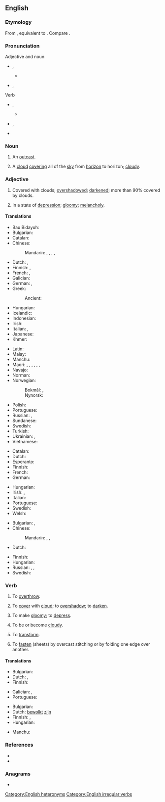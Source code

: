 ==English==
{{wikipedia|dab=overcast (disambiguation)|overcast}}

===Etymology===
From {{inh|en|enm|overcasten}}, equivalent to {{prefix|en|over|cast}}. Compare {{cog|sv|överkasta}}.

===Pronunciation===
; Adjective and noun
* {{a|RP}} {{enPR|ōʹvə-käst'}}, {{IPA|en|/ˈəʊvəˌkɑːst/}}
** {{audio|en|en-uk-overcast.ogg|Audio (UK)}}
* {{a|GenAm}} {{enPR|ōʹvər-kăst'}}, {{IPA|en|/ˈoʊvɚ.kæst/}}

; Verb
* {{a|RP}} {{enPR|ō'və-kästʹ}}, {{IPA|en|/ˌəʊvəˈkɑːst/}}
** {{audio|en|LL-Q1860 (eng)-Vealhurl-overcast (verb).wav|Audio (UK)}}
* {{a|GenAm}} {{enPR|ō'vər-kăstʹ}}, {{IPA|en|/ˌoʊvɚˈkæst/}}
* {{rhymes|en|ɑːst|s=3}}<!--rhymes are by UK pronunciations only-->

===Noun===
{{en-noun}}

# {{lb|en|obsolete}} An [[outcast]].
# A [[cloud]] [[cover]]ing all of the [[sky]] from [[horizon]] to horizon; [[cloudy]].

===Adjective===
{{en-adj}}

# Covered with clouds; [[overshadow]]ed; [[darken]]ed; {{lb|en|meteorology}} more than 90% covered by clouds.
# {{lb|en|figuratively}} In a state of [[depression]]; [[gloomy]]; [[melancholy]].

====Translations====
{{trans-top|covered with clouds; overshadowed; darkened}}
* Bau Bidayuh: {{t|sne|bidondom}}
* Bulgarian: {{t+|bg|заоблачен}}
* Catalan: {{t+|ca|cobert}}
* Chinese:
*: Mandarin: {{t+|cmn|陰沉|sc=Hant}}, {{t+|cmn|阴沉|tr=yīnchén|sc=Hans}}, {{t|cmn|灰濛蒙|sc=Hant}}, {{t+|cmn|灰蒙蒙|tr=huīmēngmēng|sc=Hans}}, {{t+|cmn|低沉|tr=dīchén|sc=Hani}}
* Dutch: {{t+|nl|betrokken}}, {{t+|nl|bewolkt}}
* Finnish: {{t+|fi|pilvinen}}, {{t+|fi|synkkä}}
* French: {{t+|fr|nuageux}}, {{t+|fr|couvert}}
* Galician: {{t+|gl|cuberto}}
* German: {{t+|de|bedeckt}}, {{t+|de|bewölkt}}
* Greek:
*: Ancient: {{t|grc|συννεφής}}
* Hungarian: {{t+|hu|felhős}}
* Icelandic: {{t|is|þungbúinn}}
* Indonesian: {{t+|id|mendung}}
* Irish: {{t|ga|duibheagánach}}
* Italian: {{t+|it|coperto|m}}, {{t+|it|nuvoloso|m}}
* Japanese: {{t|ja|どんより|alt=どんよりした|sc=Jpan|tr=donyori shita}}
* Khmer: {{t-needed|km}}
{{trans-mid}}
* Latin: {{t|la|nūbilus}}
* Malay: {{t+|ms|mendung}}
* Manchu: {{t|mnc|ᡨᡠᠯᡥᡠᠨ|tr=tulhun}}
* Maori: {{t|mi|whakaipuipu}}, {{t|mi|pōkino}}, {{t|mi|taupuru}}, {{t|mi|kōwhanga}}, {{t|mi|tāpuru}}, {{t|mi|taupuru}}, {{t|mi|kēkēao}}
* Navajo: {{t|nv|kʼostʼą́ʼí}}
* Norman: {{t|nrf|couvaert}}
* Norwegian:
*: Bokmål: {{t+|nb|overskyet}}, {{t|nb|overskya}}
*: Nynorsk: {{t|nn|overskya}}
* Polish: {{t+|pl|pochmurny}}
* Portuguese: {{t+|pt|nublado}}
* Russian: {{t+|ru|о́блачный}}, {{t+|ru|па́смурный}}
* Sundanese: {{t|su|haleungheum}}
* Swedish: {{t+|sv|mulen}}
* Turkish: {{t+|tr|bulutlu}}
* Ukrainian: {{t|uk|хма́рний|m}}, {{t|uk|похмурий}}
* Vietnamese: {{t-needed|vi}}
{{trans-bottom}}

{{trans-top|meteorological term}}
* Catalan: {{t+|ca|cobert}}
* Dutch: {{t+|nl|bewolkt}}
* Esperanto: {{t|eo|nuboplena}}
* Finnish: {{t+|fi|pilvinen}}
* French: {{t+|fr|couvert}}
* German: {{t+|de|bewölkt}}
{{trans-mid}}
* Hungarian: {{t+|hu|borult}}
* Irish: {{t|ga|smúitiúil}}, {{t|ga|scamallach}}
* Italian: {{t+|it|coperto|m}}
* Portuguese: {{t+|pt|encoberto}}
* Swedish: {{t+|sv|mulen}}
* Welsh: {{t+|cy|cymylog}}
{{trans-bottom}}

{{trans-top|in a state of depression; gloomy; melancholy}}
* Bulgarian: {{t+|bg|мрачен}}, {{t+|bg|меланхоличен}}
* Chinese:
*: Mandarin: {{t+|cmn|陰沉|sc=Hani}}, {{t+|cmn|阴沉|tr=yīnchén|sc=Hani}}, {{t+|cmn|低沉|tr=dīchén|sc=Hani}}
* Dutch: {{t+|nl|neerslachtig}}
{{trans-mid}}
* Finnish: {{t+|fi|synkkä}}
* Hungarian: {{t+|hu|borús}}
* Russian: {{t+|ru|угрю́мый}}, {{t+|ru|мра́чный}}, {{t+|ru|хму́рый}}
* Swedish: {{t+|sv|mulen}}
{{trans-bottom}}

===Verb===
{{en-verb|overcasts|overcasting|overcast}}

# {{lb|en|transitive|obsolete}} To [[overthrow]].
# {{lb|en|transitive}} To [[cover]] with [[cloud]]; to [[overshadow]]; to [[darken]].
# {{lb|en|transitive}} To make [[gloomy]]; to [[depress]].
# {{lb|en|intransitive|obsolete}} To be or become [[cloudy]].
# {{lb|en|transitive|obsolete}} To [[transform]].
# {{lb|en|transitive|bookbinding}} To [[fasten]] (sheets) by overcast stitching or by folding one edge over another.

====Translations====
{{trans-top|to cover with cloud; to overshadow; to darken}}
* Bulgarian: {{t+|bg|притъмнявам}}
* Dutch: {{t+|nl|bewolken}}, {{t+|nl|verduisteren}}
* Finnish: {{t|fi|peittää pilveen}}
{{trans-mid}}
* Galician: {{t+|gl|nubrar}}, {{t+|gl|anubrar}}
* Portuguese: {{t+|pt|nublar}}
{{trans-bottom}}

{{trans-top|to be or become cloudy}}
* Bulgarian: {{t|bg|заоблачавам се}}
* Dutch: [[bewolkt]] [[zijn]]
* Finnish: {{t|fi|[[olla]] [[pilvinen|pilvistä]]}} {{q|to be cloudy}}, {{t+|fi|pilvistyä}} {{q|to become cloudy}}
* Hungarian: {{t+|hu|beborul}}
{{trans-mid}}
* Manchu: {{t|mnc|ᡨᡠᠯᡥᡠᡧᡝᠮᠪᡳ|tr=tulhušembi}}
{{trans-bottom}}

===References===
* {{R:Century 1911}}
* {{R:Webster 1913}}

===Anagrams===
* {{anagrams|en|a=aceorstv|overacts}}

[[Category:English heteronyms]]
[[Category:English irregular verbs]]